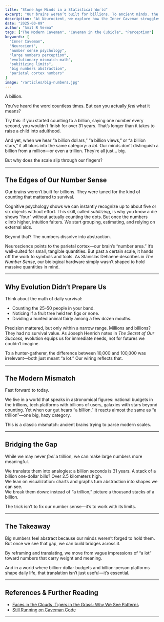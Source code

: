 ```yaml
---
title: "Stone Age Minds in a Statistical World"
excerpt: "Our brains weren’t built for billions. To ancient minds, the difference between a million and a trillion collapses into the same blur: ‘a lot.’ Understanding this gap—and learning to translate scale—helps us navigate a world that runs on numbers our ancestors never needed."
description: "At Neurocient, we explore how the Inner Caveman struggles with big numbers, why our number sense tops out at small scales, and how evolutionary mismatch leaves us blind to billions and trillions."
date: "2025-03-09"
author: "Amit R Verma"
tags: ["The Modern Caveman", "Caveman in the Cubicle", "Perception"]
keywords: [
  "Inner Caveman",
  "Neurocient",
  "number sense psychology",
  "large numbers perception",
  "evolutionary mismatch math",
  "subitizing limits",
  "big numbers abstraction",
  "parietal cortex numbers"
]
image: "/articles/big-numbers.jpg"
---
```


A billion.  

You’ve heard the word countless times. But can you actually *feel* what it means?  

Try this: if you started counting to a billion, saying one number every second, you wouldn’t finish for over 31 years. That’s longer than it takes to raise a child into adulthood.  

And yet, when we hear “a billion dollars,” “a billion views,” or “a billion stars,” it all blurs into the same category: *a lot.* Our minds don’t distinguish a billion from a million—or even a trillion. They’re all just… big.  

But why does the scale slip through our fingers?  

---

## The Edges of Our Number Sense  

Our brains weren’t built for billions. They were tuned for the kind of counting that mattered to survival.  

Cognitive psychology shows we can instantly recognize up to about five or six objects without effort. This skill, called *subitizing*, is why you know a die shows “four” without actually counting the dots. But once the numbers climb higher, intuition falters. We start grouping, estimating, and relying on external aids.  

Beyond that? The numbers dissolve into abstraction.  

Neuroscience points to the parietal cortex—our brain’s “number area.” It’s well-suited for small, tangible quantities. But past a certain scale, it hands off the work to symbols and tools. As Stanislas Dehaene describes in *The Number Sense*, our biological hardware simply wasn’t shaped to hold massive quantities in mind.  

---

## Why Evolution Didn’t Prepare Us  

Think about the math of daily survival:  

- Counting the 25–50 people in your band.  
- Noticing if a fruit tree held ten figs or none.  
- Dividing a hunted animal fairly among a few dozen mouths.  

Precision mattered, but only within a narrow range. Millions and billions? They had no survival value. As Joseph Henrich notes in *The Secret of Our Success*, evolution equips us for immediate needs, not for futures we couldn’t imagine.  

To a hunter-gatherer, the difference between 10,000 and 100,000 was irrelevant—both just meant “a lot.” Our wiring reflects that.  

---

## The Modern Mismatch  

Fast forward to today.  

We live in a world that speaks in astronomical figures: national budgets in the trillions, tech platforms with billions of users, galaxies with stars beyond counting. Yet when our gut hears “a billion,” it reacts almost the same as “a trillion”—one big, hazy category.  

This is a classic mismatch: ancient brains trying to parse modern scales.  

---

## Bridging the Gap  

While we may never *feel* a trillion, we can make large numbers more meaningful.  

We translate them into analogies: a billion seconds is 31 years. A stack of a billion one-dollar bills? Over 2.5 kilometers high.  
We lean on visualization: charts and graphs turn abstraction into shapes we can see.  
We break them down: instead of “a trillion,” picture a thousand stacks of a billion.  

The trick isn’t to fix our number sense—it’s to work with its limits.  

---

## The Takeaway  

Big numbers feel abstract because our minds weren’t forged to hold them. But once we see that gap, we can build bridges across it.  

By reframing and translating, we move from vague impressions of “a lot” toward numbers that carry weight and meaning.  

And in a world where billion-dollar budgets and billion-person platforms shape daily life, that translation isn’t just useful—it’s essential.  

---

## References & Further Reading  

- [Faces in the Clouds, Tigers in the Grass: Why We See Patterns](/insights/false-patterns)
- [Still Running on Caveman Code](insights/evolutionary-lag)

---
